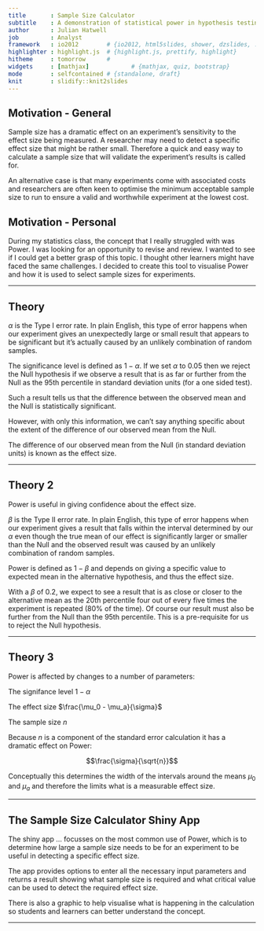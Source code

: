 ```yaml
---
title       : Sample Size Calculator
subtitle    : A demonstration of statistical power in hypothesis testing
author      : Julian Hatwell
job         : Analyst
framework   : io2012        # {io2012, html5slides, shower, dzslides, ...}
highlighter : highlight.js  # {highlight.js, prettify, highlight}
hitheme     : tomorrow      # 
widgets     : [mathjax]            # {mathjax, quiz, bootstrap}
mode        : selfcontained # {standalone, draft}
knit        : slidify::knit2slides
---
```


## Motivation - General

Sample size has a dramatic effect on an experiment's sensitivity to the effect size being measured. A researcher may need to detect a specific effect size that might be rather small. Therefore a quick and easy way to calculate a sample size that will validate the experiment's results is called for.

An alternative case is that many experiments come with associated costs and researchers are often keen to optimise the minimum acceptable sample size to run to ensure a valid and worthwhile experiment at the lowest cost.

## Motivation - Personal

During my statistics class, the concept that I really struggled with was Power. I was looking for an opportunity to revise and review. I wanted to see if I could get a better grasp of this topic. I thought other learners might have faced the same challenges. I decided to create this tool to visualise Power and how it is used to select sample sizes for experiments.

---

## Theory

$\alpha$ is the Type I error rate. In plain English, this type of error happens when our experiment gives an unexpectedly large or small result that appears to be significant but it's actually caused by an unlikely combination of random samples.

The significance level is defined as $1-\alpha$. If we set $\alpha$ to 0.05 then we reject the Null hypothesis if we observe a result that is as far or further from the Null as the 95th percentile in standard deviation units (for a one sided test).

Such a result tells us that the difference between the observed mean and the Null is statistically significant.

However, with only this information, we can't say anything specific about the extent of the difference of our observed mean from the Null.

The difference of our observed mean from the Null (in standard deviation units) is known as the effect size.

---

## Theory 2

Power is useful in giving confidence about the effect size.

$\beta$ is the Type II error rate. In plain English, this type of error happens when our experiment gives a result that falls within the interval determined by our $\alpha$ even though the true mean of our effect is significantly larger or smaller than the Null and the observed result was caused by an unlikely combination of random samples.

Power is defined as $1-\beta$ and depends on giving a specific value to expected mean in the alternative hypothesis, and thus the effect size.

With a $\beta$ of 0.2, we expect to see a result that is as close or closer to the alternative mean as the 20th percentile four out of every five times the experiment is repeated (80% of the time). Of course our result must also be  further from the Null than the 95th percentile. This is a pre-requisite for us to reject the Null hypothesis.

---

## Theory 3

Power is affected by changes to a number of parameters:

The signifance level $1-\alpha$

The effect size $\frac{\mu_0 - \mu_a}{\sigma}$

The sample size $n$ 

Because $n$ is a component of the standard error calculation it has a dramatic effect on Power:

$$\frac{\sigma}{\sqrt{n}}$$

Conceptually this determines the width of the intervals around the means $\mu_0$ and $\mu_a$ and therefore the limits what is a measurable effect size.

---

## The Sample Size Calculator Shiny App

The shiny app ... focusses on the most common use of Power, which is to determine how large a sample size needs to be for an experiment to be useful in detecting a specific effect size.

The app provides options to enter all the necessary input parameters and returns a result showing what sample size is required and what critical value can be used to detect the required effect size.

There is also a graphic to help visualise what is happening in the calculation so students and learners can better understand the concept.

---
